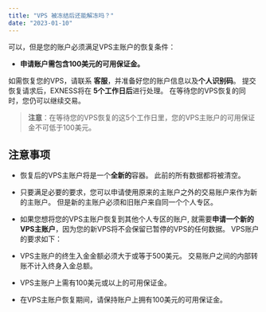 ```yaml
---
title: "VPS 被冻结后还能解冻吗？"
date: "2023-01-10"
---
```


<Ads></Ads> 

可以，但是您的账户必须满足VPS主账户的恢复条件：

- **申请账户需包含100美元的可用保证金。** 

如需恢复您的VPS，请联系 **客服**，并准备好您的账户信息以及**个人识别码**。 提交恢复请求后，EXNESS将在 **5个工作日后**进行处理。 在等待您的VPS恢复的同时，您仍可以继续交易。

> **注意**：在等待您的VPS恢复的这5个工作日里，您的VPS主账户的可用保证金不可低于100美元。

## 注意事项

- 恢复后的VPS主账户将是一个**全新的**容器。 此前的所有数据都将被清空。 
- 只要满足必要的要求，您可以申请使用原来的主账户之外的交易账户来作为新的主账户。 但是新的主账户必须和旧账户来自同一个个人专区。 
- 如果您想将您的VPS主账户恢复到其他个人专区的账户, 就需要**申请一个新的VPS主账户**，因为您的新VPS将不会保留已暂停的VPS的任何数据。 VPS账户的要求如下：

- VPS主账户的终生入金金额必须大于或等于500美元。 交易账户之间的内部转账不计入终身入金总额。
- VPS主账户上需有100美元或以上的可用保证金。
- 在VPS主账户恢复期间，请保持账户上拥有100美元的可用保证金。
